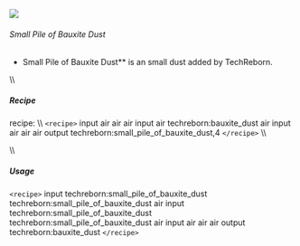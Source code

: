 ![](/mods/techreborn/small_pile_of_bauxite_dust.png)

###### Small Pile of Bauxite Dust

- Small Pile of Bauxite Dust** is an small dust added by
        TechReborn.

\\\\

##### Recipe

<Mcitem id="minecraft:crafting_table"/> recipe: \\\\
`<recipe>` input air air air input air techreborn:bauxite_dust
air input air air air output techreborn:small_pile_of_bauxite_dust,4
`</recipe>` \\\\

\\\\

##### Usage

`<recipe>` input techreborn:small_pile_of_bauxite_dust
techreborn:small_pile_of_bauxite_dust air input
techreborn:small_pile_of_bauxite_dust
techreborn:small_pile_of_bauxite_dust air input air air air output
techreborn:bauxite_dust `</recipe>`
